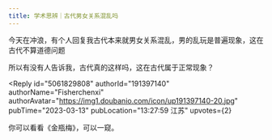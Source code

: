 ```yaml
---
title: 学术思辨｜古代男女关系混乱吗
---
```



<Forum groupName="古怪问题研究中心" groupUrl="https://www.douban.com/group/philosophasters/" archivedAt="2025-05-16T14:41:44.518Z">
  <Post
    id="284858694"
    title="学术思辨｜古代男女关系混乱吗"
    url="https://www.douban.com/group/topic/284858694/?_spm_id=MjE5MDE0MDky"
    pubTime="2023-03-14"
    highlightUserId="191397140"
  >
今天在冲浪，有个人回复我古代本来就男女关系混乱，男的乱玩是普遍现象，这在古代不算道德问题

所以有没有人告诉我，古代真的这样吗，这在古代属于正常现象？

<Reply
  id="5061829808"
  authorId="191397140"
  authorName="Fisherchenxi"
  authorAvatar="https://img1.doubanio.com/icon/up191397140-20.jpg"
  pubTime="2023-03-13"
  pubLocation="13:27:59 江苏"
  upvotes={2}
>
你可以看看《金瓶梅》，可以一窥。
</Reply>
  </Post>
</Forum>
